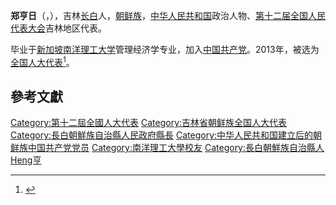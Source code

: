 '''郑亨日'''（{{lang-ko|정형일}}，{{bd|1966年||}}），吉林[[長白朝鮮族自治縣|长白]]人，[[朝鲜族|朝鲜族]]，[[中华人民共和国|中华人民共和国]]政治人物、[[第十二届全国人民代表大会|第十二届全国人民代表大会]]吉林地区代表。

毕业于[[新加坡南洋理工大学|新加坡南洋理工大学]]管理经济学专业，加入[[中国共产党|中国共产党]]。2013年，被选为[[全国人大代表|全国人大代表]]<ref>{{cite news|title=全国人大代表信息-郑亨日|url= http://210.82.31.1:8084/delegate/viewDelegate.action?dbid=120503|accessdate=2013-03-28|newspaper=全国人大网}}{{Dead link|date=2018年6月 |bot=InternetArchiveBot |fix-attempted=no }}</ref>。

==參考文獻==
{{reflist}}
{{中国政治人物小作品}}
{{DEFAULTSORT:Jung鄭}}
[[Category:第十二屆全國人大代表|Category:第十二屆全國人大代表]]
[[Category:吉林省朝鲜族全国人大代表|Category:吉林省朝鲜族全国人大代表]]
[[Category:長白朝鮮族自治縣人民政府縣長|Category:長白朝鮮族自治縣人民政府縣長]]
[[Category:中华人民共和国建立后的朝鲜族中国共产党党员|Category:中华人民共和国建立后的朝鲜族中国共产党党员]]
[[Category:南洋理工大學校友|Category:南洋理工大學校友]]
[[Category:長白朝鮮族自治縣人|Category:長白朝鮮族自治縣人]]
[[Category:鄭姓|Heng亨]]